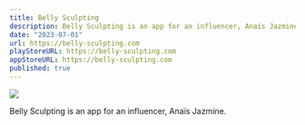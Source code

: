 ```yaml
---
title: Belly Sculpting
description: Belly Sculpting is an app for an influencer, Anaïs Jazmine.
date: "2023-07-01"
url: https://belly-sculpting.com
playStoreURL: https://belly-sculpting.com
appStoreURL: https://belly-sculpting.com
published: true
---
```



[![](https://dam.malt.com/6f6fd7c2-49d4-407d-8d71-4b1f527af459)](https://belly-sculpting.com)

Belly Sculpting is an app for an influencer, Anaïs Jazmine.
